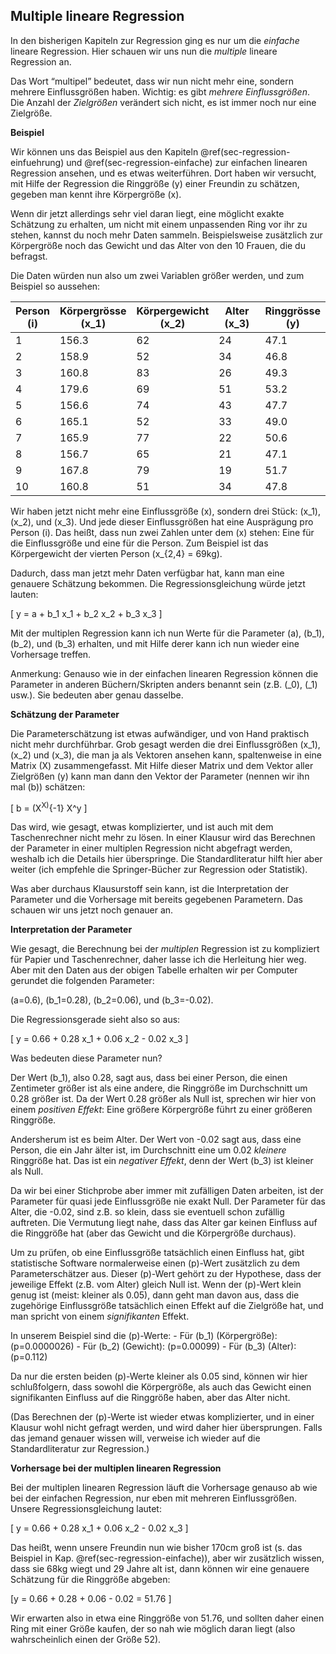 ## Multiple lineare Regression {#sec-regression-multiple}

In den bisherigen Kapiteln zur Regression ging es nur um die *einfache* lineare Regression. Hier schauen wir uns nun die *multiple* lineare Regression an.

Das Wort "multipel" bedeutet, dass wir nun nicht mehr eine, sondern mehrere Einflussgrößen haben. Wichtig: es gibt *mehrere Einflussgrößen*. Die Anzahl der *Zielgrößen* verändert sich nicht, es ist immer noch nur eine Zielgröße.

**Beispiel**

Wir können uns das Beispiel aus den Kapiteln \@ref(sec-regression-einfuehrung) und \@ref(sec-regression-einfache) zur einfachen linearen Regression ansehen, und es etwas weiterführen. Dort haben wir versucht, mit Hilfe der Regression die Ringgröße \(y\) einer Freundin zu schätzen, gegeben man kennt ihre Körpergröße \(x\).

Wenn dir jetzt allerdings sehr viel daran liegt, eine möglicht exakte Schätzung zu erhalten, um nicht mit einem unpassenden Ring vor ihr zu stehen, kannst du noch mehr Daten sammeln. Beispielsweise zusätzlich zur Körpergröße noch das Gewicht und das Alter von den 10 Frauen, die du befragst.

Die Daten würden nun also um zwei Variablen größer werden, und zum Beispiel so aussehen:

| Person \(i\) | Körpergrösse \(x_1\) | Körpergewicht \(x_2\) | Alter \(x_3\) | Ringgrösse \(y\) |
| ------------ | -------------------- | --------------------- | ------------- | ---------------- |
| 1            | 156.3                | 62                    | 24            | 47.1             |
| 2            | 158.9                | 52                    | 34            | 46.8             |
| 3            | 160.8                | 83                    | 26            | 49.3             |
| 4            | 179.6                | 69                    | 51            | 53.2             |
| 5            | 156.6                | 74                    | 43            | 47.7             |
| 6            | 165.1                | 52                    | 33            | 49.0             |
| 7            | 165.9                | 77                    | 22            | 50.6             |
| 8            | 156.7                | 65                    | 21            | 47.1             |
| 9            | 167.8                | 79                    | 19            | 51.7             |
| 10           | 160.8                | 51                    | 34            | 47.8             |


Wir haben jetzt nicht mehr eine Einflussgröße \(x\), sondern drei Stück: \(x_1\), \(x_2\), und \(x_3\). Und jede dieser Einflussgrößen hat eine Ausprägung pro Person \(i\). Das heißt, dass nun zwei Zahlen unter dem \(x\) stehen: Eine für die Einflussgröße und eine für die Person. Zum Beispiel ist das Körpergewicht der vierten Person \(x_{2,4} = 69kg\).

Dadurch, dass man jetzt mehr Daten verfügbar hat, kann man eine genauere Schätzung bekommen. Die Regressionsgleichung würde jetzt lauten:

\[ y = a + b_1 x_1 + b_2 x_2 + b_3 x_3 \]

Mit der multiplen Regression kann ich nun Werte für die Parameter \(a\), \(b_1\), \(b_2\), und \(b_3\) erhalten, und mit Hilfe derer kann ich nun wieder eine Vorhersage treffen.

Anmerkung: Genauso wie in der einfachen linearen Regression können die Parameter in anderen Büchern/Skripten anders benannt sein (z.B. \(\beta_0\), \(\beta_1\) usw.). Sie bedeuten aber genau dasselbe.

**Schätzung der Parameter**

Die Parameterschätzung ist etwas aufwändiger, und von Hand praktisch nicht mehr durchführbar. Grob gesagt werden die drei Einflussgrößen \(x_1\), \(x_2\) und \(x_3\), die man ja als Vektoren ansehen kann, spaltenweise in eine Matrix \(X\) zusammengefasst. Mit Hilfe dieser Matrix und dem Vektor aller Zielgrößen \(y\) kann man dann den Vektor der Parameter (nennen wir ihn mal \(b\)) schätzen:

\[ b = (X^\top X)^{-1} X^\top y \]

Das wird, wie gesagt, etwas komplizierter, und ist auch mit dem Taschenrechner nicht mehr zu lösen. In einer Klausur wird das Berechnen der Parameter in einer multiplen Regression nicht abgefragt werden, weshalb ich die Details hier überspringe. Die Standardliteratur hilft hier aber weiter (ich empfehle die Springer-Bücher zur Regression oder Statistik).

Was aber durchaus Klausurstoff sein kann, ist die Interpretation der Parameter und die Vorhersage mit bereits gegebenen Parametern. Das schauen wir uns jetzt noch genauer an.

**Interpretation der Parameter**

Wie gesagt, die Berechnung bei der *multiplen* Regression ist zu kompliziert für Papier und Taschenrechner, daher lasse ich die Herleitung hier weg. Aber mit den Daten aus der obigen Tabelle erhalten wir per Computer gerundet die folgenden Parameter:

\(a=0.6\), \(b_1=0.28\), \(b_2=0.06\), und \(b_3=-0.02\).

Die Regressionsgerade sieht also so aus:

\[ y = 0.66 + 0.28 \cdot x_1 + 0.06 \cdot x_2 - 0.02 \cdot x_3 \]

Was bedeuten diese Parameter nun?

Der Wert \(b_1\), also 0.28, sagt aus, dass bei einer Person, die einen Zentimeter größer ist als eine andere, die Ringgröße im Durchschnitt um 0.28 größer ist. Da der Wert 0.28 größer als Null ist, sprechen wir hier von einem *positiven Effekt*: Eine größere Körpergröße führt zu einer größeren Ringgröße.

Andersherum ist es beim Alter. Der Wert von -0.02 sagt aus, dass eine Person, die ein Jahr älter ist, im Durchschnitt eine um 0.02 *kleinere* Ringgröße hat. Das ist ein *negativer Effekt*, denn der Wert \(b_3\) ist kleiner als Null.

Da wir bei einer Stichprobe aber immer mit zufälligen Daten arbeiten, ist der Parameter für quasi jede Einflussgröße nie exakt Null. Der Parameter für das Alter, die -0.02, sind z.B. so klein, dass sie eventuell schon zufällig auftreten. Die Vermutung liegt nahe, dass das Alter gar keinen Einfluss auf die Ringgröße hat (aber das Gewicht und die Körpergröße durchaus).

Um zu prüfen, ob eine Einflussgröße tatsächlich einen Einfluss hat, gibt statistische Software normalerweise einen \(p\)-Wert zusätzlich zu dem Parameterschätzer aus. Dieser \(p\)-Wert gehört zu der Hypothese, dass der jeweilige Effekt (z.B. vom Alter) gleich Null ist. Wenn der \(p\)-Wert klein genug ist (meist: kleiner als 0.05), dann geht man davon aus, dass die zugehörige Einflussgröße tatsächlich einen Effekt auf die Zielgröße hat, und man spricht von einem *signifikanten* Effekt.

In unserem Beispiel sind die \(p\)-Werte:
- Für \(b_1\) (Körpergröße): \(p=0.0000026\)
- Für \(b_2\) (Gewicht): \(p=0.00099\)
- Für \(b_3\) (Alter): \(p=0.112\)

Da nur die ersten beiden \(p\)-Werte kleiner als 0.05 sind, können wir hier schlußfolgern, dass sowohl die Körpergröße, als auch das Gewicht einen signifikanten Einfluss auf die Ringgröße haben, aber das Alter nicht.

(Das Berechnen der \(p\)-Werte ist wieder etwas komplizierter, und in einer Klausur wohl nicht gefragt werden, und wird daher hier übersprungen. Falls das jemand genauer wissen will, verweise ich wieder auf die Standardliteratur zur Regression.)

**Vorhersage bei der multiplen linearen Regression**

Bei der multiplen linearen Regression läuft die Vorhersage genauso ab wie bei der einfachen Regression, nur eben mit mehreren Einflussgrößen. Unsere Regressionsgleichung lautet:

\[ y = 0.66 + 0.28 \cdot x_1 + 0.06 \cdot x_2 - 0.02 \cdot x_3 \]

Das heißt, wenn unsere Freundin nun wie bisher 170cm groß ist (s. das Beispiel in Kap. \@ref(sec-regression-einfache)), aber wir zusätzlich wissen, dass sie 68kg wiegt und 29 Jahre alt ist, dann können wir eine genauere Schätzung für die Ringgröße abgeben:

\[y = 0.66 + 0.28 \cdot 170 + 0.06 \cdot 68 - 0.02 \cdot 29 = 51.76 \]

Wir erwarten also in etwa eine Ringgröße von 51.76, und sollten daher einen Ring mit einer Größe kaufen, der so nah wie möglich daran liegt (also wahrscheinlich einen der Größe 52).